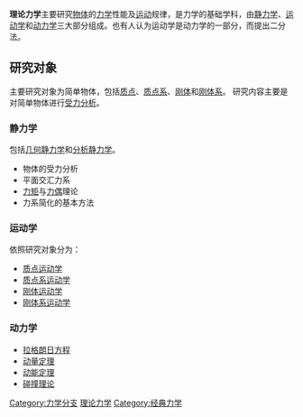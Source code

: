 {{Expand English}}'''理论力学'''主要研究[[物体|物体]]的[[力学|力学]]性能及[[运动_(物理学)|运动]]规律，是力学的基础学科，由[[静力学|静力学]]、[[运动学|运动学]]和[[动力学|动力学]]三大部分组成。也有人认为运动学是动力学的一部分，而提出二分法。

== 研究对象 ==
主要研究对象为简单物体，包括[[质点|质点]]、[[质点系|质点系]]、[[刚体|刚体]]和[[刚体系|刚体系]]。
研究内容主要是对简单物体进行[[受力分析|受力分析]]。

=== 静力学 ===
{{Main|静力学}}
包括[[几何静力学|几何静力学]]和[[分析静力学|分析静力学]]。
*物体的受力分析
*平面交汇力系
*[[力矩|力矩]]与[[力偶|力偶]]理论
*力系简化的基本方法

=== 运动学 ===
{{Main|运动学}}
依照研究对象分为：
*[[质点运动学|质点运动学]]
*[[质点系运动学|质点系运动学]]
*[[刚体运动学|刚体运动学]]
*[[刚体系运动学|刚体系运动学]]

=== 动力学 ===
{{Main|动力学}}
*[[拉格朗日方程式|拉格朗日方程]]
*[[动量定理|动量定理]]
*[[动能定理|动能定理]]
*[[碰撞理论|碰撞理论]]

[[Category:力学分支|Category:力学分支]]
[[Category:理论力学|]]
[[Category:经典力学|Category:经典力学]]